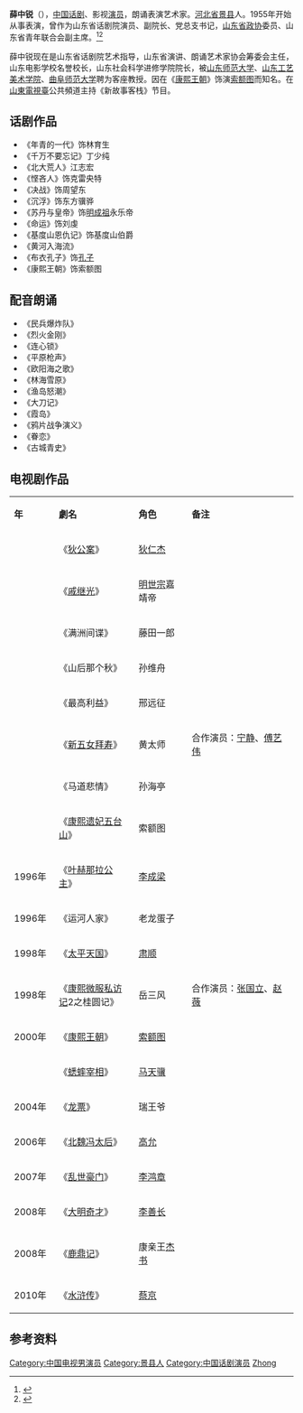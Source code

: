 {{藝人
|姓名 = 薛中锐
|類型 = 男演員
|圖片 = 
|圖片尺寸 = 
|圖片簡介 = 
|暱稱 = 
|其他藝名 = 
|國籍 = {{PRC}}
|民族 = 
|籍貫 = 
|出生日期 = {{bya|1937}}
|出生地點 = [[中华民国|中华民国]][[河北省|河北省]][[景县|景县]]
|逝世日期 = 
|逝世地點 = 
|職業 = 话剧、影视[[演员|演员]]，朗诵表演艺术家
|語言 = 
|教育程度 = 
|宗教信仰 =
|配偶 = 
|兒女 = 
|父母 = 
|網站 = 
|獎項 = 
|IMDb = 
}}
'''薛中锐'''（{{bd|1937年|||catIdx=X}}），[[中国|中国]][[话剧|话剧]]、影视[[演员|演员]]，朗诵表演艺术家。[[河北省|河北省]][[景县|景县]]人。1955年开始从事表演，曾作为山东省话剧院演员、副院长、党总支书记，[[山东省|山东省]][[政协|政协]]委员、山东省青年联合会副主席。<ref>{{cite web |title=薛中锐：心中有大众，艺术有乾坤 |url=http://sd.sdnews.com.cn/jinan/201811/t20181127_2480215.htm |website=鲁网 |accessdate=2020-04-06}}</ref><ref>{{cite web |title=“索相”薛中锐宝刀未老的朗读者 |url=https://shrb.qlwb.com.cn/shrb/content/20180915/Articels14002JQ.htm |website=生活日报数字报刊 |accessdate=2020-04-06}}</ref>

薛中锐现在是山东省话剧院艺术指导，山东省演讲、朗诵艺术家协会筹委会主任，山东电影学校名誉校长，山东社会科学进修学院院长，被[[山东师范大学|山东师范大学]]、[[山东工艺美术学院|山东工艺美术学院]]、[[曲阜师范大学|曲阜师范大学]]聘为客座教授。因在《[[康熙王朝|康熙王朝]]》饰演[[索额图|索额图]]而知名。在[[山東電視臺|山東電視臺]]公共頻道主持《新故事客栈》节目。

==话剧作品==
*《年青的一代》饰林育生
*《千万不要忘记》丁少纯
*《北大荒人》江志宏
*《悭吝人》饰克雷央特
*《决战》饰周望东
*《沉浮》饰东方骥骅 　　
*《苏丹与皇帝》饰[[明成祖|明成祖]]永乐帝 　　
*《命运》饰刘虔 
*《基度山恩仇记》饰基度山伯爵
*《黄河入海流》
*《布衣孔子》饰[[孔子|孔子]]
*《康熙王朝》饰索额图
==配音朗诵==
*《民兵爆炸队》
*《烈火金刚》
*《连心锁》 
*《平原枪声》
*《欧阳海之歌》
*《林海雪原》
*《渔岛怒潮》
*《大刀记》
*《霞岛》
*《鸦片战争演义》
*《眷恋》
*《古城青史》

==电视剧作品==
{|class="wikitable" width="50%"
|- style="background:snow; color:black" align=center
|style="width:5%"|'''年'''||style="width:15%"|'''劇名'''||style="width:10%"|'''角色'''||style="width:20%"|'''备注'''
|-
| ||《[[狄公案|狄公案]]》||[[狄仁杰|狄仁杰]]||
|-
| ||《[[戚继光|戚继光]]》|| [[明世宗|明世宗]]嘉靖帝||
|-
| ||《满洲间谍》|| 藤田一郎||
|-
| ||《山后那个秋》||孙维舟||
|-
| ||《最高利益》||邢远征||
|-
| ||《[[新五女拜寿|新五女拜寿]]》||黄太师||合作演员：[[宁静|宁静]]、[[傅艺伟|傅艺伟]]
|-
| ||《马道悲情》|| 孙海亭||
|-
| ||《[[康熙遗妃五台山|康熙遗妃五台山]]》||索额图||
|-
|1996年||《[[叶赫那拉公主|叶赫那拉公主]]》||[[李成梁|李成梁]]||
|-
|1996年||《运河人家》|| 老龙蛋子||
|-
|1998年||《[[太平天国_(中国电视剧)|太平天国]]》||[[肃顺|肃顺]]||
|-
|1998年||《[[康熙微服私访记|康熙微服私访记]]2之桂圆记》||岳三风||合作演员：[[张国立|张国立]]、[[赵薇|赵薇]]
|-
|2000年||《[[康熙王朝|康熙王朝]]》||[[索额图|索额图]]||
|-
| ||《[[蟋蟀宰相|蟋蟀宰相]]》||[[马天骥|马天骥]] ||
|-
|2004年||《[[龙票|龙票]]》|| 瑞王爷||
|-
|2006年||《[[北魏冯太后_(电视剧)|北魏冯太后]]》||[[高允|高允]]||
|-
|2007年||《[[乱世豪门|乱世豪门]]》||[[李鸿章|李鸿章]] ||
|-
|2008年||《[[大明奇才|大明奇才]]》||[[李善长|李善长]]||
|-
|2008年||《[[鹿鼎记_(2008年电视剧)|鹿鼎记]]》 ||康亲王[[杰书|杰书]]||
|-
|2010年||《[[水浒传_(2011年电视剧)|水浒传]]》||[[蔡京|蔡京]]||
|}

==参考资料==
{{refs}}

{{DEFAULTSORT:Xue zhongrui}}
[[Category:中国电视男演员|Category:中国电视男演员]]
[[Category:景县人|Category:景县人]]
[[Category:中国话剧演员|Category:中国话剧演员]]
[[Category:薛姓|Zhong]]